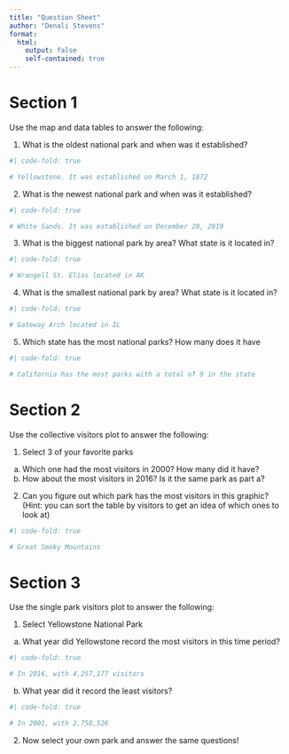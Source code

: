 ```yaml
---
title: "Question Sheet"
author: "Denali Stevens"
format: 
  html:
    output: false
    self-contained: true
---
```


# Section 1
Use the map and data tables to answer the following:

1. What is the oldest national park and when was it established?
```r
#| code-fold: true

# Yellowstone. It was established on March 1, 1872
```

2. What is the newest national park and when was it established?
```r
#| code-fold: true

# White Sands. It was established on December 20, 2019
```

3. What is the biggest national park by area? What state is it located in?
```r
#| code-fold: true

# Wrangell St. Elias located in AK
```

4. What is the smallest national park by area? What state is it located in?
```r
#| code-fold: true

# Gateway Arch located in IL
```

5. Which state has the most national parks? How many does it have 
```r
#| code-fold: true

# California has the most parks with a total of 9 in the state 
```

# Section 2
Use the collective visitors plot to answer the following:

1. Select 3 of your favorite parks
  a. Which one had the most visitors in 2000? How many did it have?
  b. How about the most visitors in 2016? Is it the same park as part a?

2. Can you figure out which park has the most visitors in this graphic? (Hint: you can sort the table by visitors to get an idea of which ones to look at)
```r
#| code-fold: true

# Great Smoky Mountains 
```

# Section 3

Use the single park visitors plot to answer the following:

1. Select Yellowstone National Park 
  a. What year did Yellowstone record the most visitors in this time period?
```r
#| code-fold: true

# In 2016, with 4,257,177 visitors 
```
  b. What year did it record the least visitors?
```r
#| code-fold: true

# In 2001, with 2,758,526
```
  
2. Now select your own park and answer the same questions!

  

